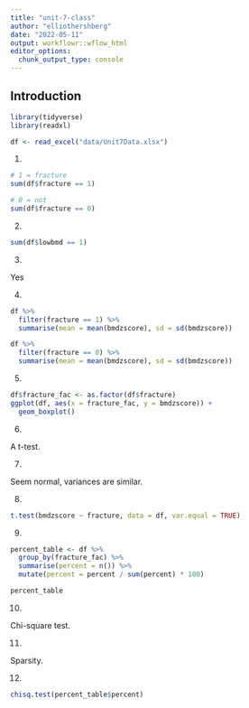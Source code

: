 ```yaml
---
title: "unit-7-class"
author: "elliothershberg"
date: "2022-05-11"
output: workflowr::wflow_html
editor_options:
  chunk_output_type: console
---
```


## Introduction

```r
library(tidyverse)
library(readxl)
```

```r
df <- read_excel("data/Unit7Data.xlsx")
```

1.

```r
# 1 = fracture
sum(df$fracture == 1)

# 0 = not
sum(df$fracture == 0)
```

2.

```r
sum(df$lowbmd == 1)
```

3.

Yes

4.

```r
df %>%
  filter(fracture == 1) %>%
  summarise(mean = mean(bmdzscore), sd = sd(bmdzscore))
```

```r
df %>%
  filter(fracture == 0) %>%
  summarise(mean = mean(bmdzscore), sd = sd(bmdzscore))
```

5.

```r
df$fracture_fac <- as.factor(df$fracture)
ggplot(df, aes(x = fracture_fac, y = bmdzscore)) +
  geom_boxplot()
```

6.

A t-test.

7.

Seem normal, variances are similar.

8.

```r
t.test(bmdzscore ~ fracture, data = df, var.equal = TRUE)
```

9.

```r
percent_table <- df %>%
  group_by(fracture_fac) %>%
  summarise(percent = n()) %>%
  mutate(percent = percent / sum(percent) * 100)

percent_table
```

10.

Chi-square test.

11.

Sparsity.

12.

```r
chisq.test(percent_table$percent)
```


